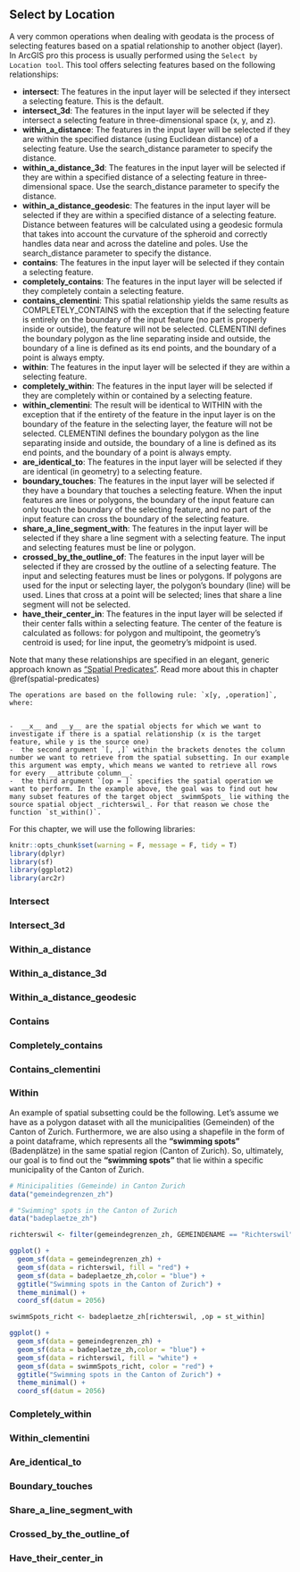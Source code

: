 ## Select by Location

A very common operations when dealing with geodata is the process of selecting features based on a spatial relationship to another object (layer). In ArcGIS pro this process is usually performed using the `Select by Location tool`. This tool offers selecting features based on the following relationships:

- **intersect**: The features in the input layer will be selected if they intersect a selecting feature. This is the default.
- **intersect_3d**: The features in the input layer will be selected if they intersect a selecting feature in three-dimensional space (x, y, and z).
- **within_a_distance**: The features in the input layer will be selected if they are within the specified distance (using Euclidean distance) of a selecting feature. Use the search_distance parameter to specify the distance.
- **within_a_distance_3d**: The features in the input layer will be selected if they are within a specified distance of a selecting feature in three-dimensional space. Use the search_distance parameter to specify the distance.
- **within_a_distance_geodesic**: The features in the input layer will be selected if they are within a specified distance of a selecting feature. Distance between features will be calculated using a geodesic formula that takes into account the curvature of the spheroid and correctly handles data near and across the dateline and poles. Use the search_distance parameter to specify the distance.
- **contains**: The features in the input layer will be selected if they contain a selecting feature.
- **completely_contains**: The features in the input layer will be selected if they completely contain a selecting feature.
- **contains_clementini**: This spatial relationship yields the same results as COMPLETELY_CONTAINS with the exception that if the selecting feature is entirely on the boundary of the input feature (no part is properly inside or outside), the feature will not be selected. CLEMENTINI defines the boundary polygon as the line separating inside and outside, the boundary of a line is defined as its end points, and the boundary of a point is always empty.
- **within**: The features in the input layer will be selected if they are within a selecting feature.
- **completely_within**: The features in the input layer will be selected if they are completely within or contained by a selecting feature.
- **within_clementini**: The result will be identical to WITHIN with the exception that if the entirety of the feature in the input layer is on the boundary of the feature in the selecting layer, the feature will not be selected. CLEMENTINI defines the boundary polygon as the line separating inside and outside, the boundary of a line is defined as its end points, and the boundary of a point is always empty.
- **are_identical_to**: The features in the input layer will be selected if they are identical (in geometry) to a selecting feature.
- **boundary_touches**: The features in the input layer will be selected if they have a boundary that touches a selecting feature. When the input features are lines or polygons, the boundary of the input feature can only touch the boundary of the selecting feature, and no part of the input feature can cross the boundary of the selecting feature.
- **share_a_line_segment_with**: The features in the input layer will be selected if they share a line segment with a selecting feature. The input and selecting features must be line or polygon.
- **crossed_by_the_outline_of**: The features in the input layer will be selected if they are crossed by the outline of a selecting feature. The input and selecting features must be lines or polygons. If polygons are used for the input or selecting layer, the polygon's boundary (line) will be used. Lines that cross at a point will be selected; lines that share a line segment will not be selected.
- **have_their_center_in**: The features in the input layer will be selected if their center falls within a selecting feature. The center of the feature is calculated as follows: for polygon and multipoint, the geometry's centroid is used; for line input, the geometry's midpoint is used.


Note that many these relationships are specified in an elegant, generic approach known as ["Spatial Predicates"](https://en.wikipedia.org/wiki/DE-9IM#Spatial_predicates). Read more about this in chapter \@ref(spatial-predicates)


```block2
The operations are based on the following rule: `x[y, ,operation]`, where:  


-  __x__ and __y__ are the spatial objects for which we want to investigate if there is a spatial relationship (x is the target feature, while y is the source one)  
-  the second argument `[, ,]` within the brackets denotes the column number we want to retrieve from the spatial subsetting. In our example this argument was empty, which means we wanted to retrieve all rows for every __attribute column__.  
-  the third argument `[op = ]` specifies the spatial operation we want to perform. In the example above, the goal was to find out how many subset features of the target object _swimmSpots_ lie withing the source spatial object _richterswil_. For that reason we chose the function `st_within()`.
```


For this chapter, we will use the following libraries:

```r
knitr::opts_chunk$set(warning = F, message = F, tidy = T)
library(dplyr)
library(sf)
library(ggplot2)
library(arc2r)
```



### Intersect

<!--
/ todo: Write an example for this chapter, reusing the same dataset if possible
/  and using the data from the arc2r package
/  assignees: KimboGilda
-->

### Intersect_3d

<!--
/ todo: Write an example for this chapter, reusing the same dataset if possible
/  and using the data from the arc2r package
/  assignees: KimboGilda
-->

### Within_a_distance

<!--
/ todo: Write an example for this chapter, reusing the same dataset if possible
/  and using the data from the arc2r package
/  assignees: KimboGilda
-->

### Within_a_distance_3d

<!--
/ todo: Write an example for this chapter, reusing the same dataset if possible
/  and using the data from the arc2r package
/  assignees: KimboGilda
-->

### Within_a_distance_geodesic

<!--
/ todo: Write an example for this chapter, reusing the same dataset if possible
/  and using the data from the arc2r package
/  assignees: KimboGilda
-->

### Contains

<!--
/ todo: Write an example for this chapter, reusing the same dataset if possible
/  and using the data from the arc2r package
/  assignees: KimboGilda
-->

### Completely_contains

<!--
/ todo: Write an example for this chapter, reusing the same dataset if possible
/  and using the data from the arc2r package
/  assignees: KimboGilda
-->

### Contains_clementini

<!--
/ todo: Write an example for this chapter, reusing the same dataset if possible
/  and using the data from the arc2r package
/  assignees: KimboGilda
-->

### Within


An example of spatial subsetting could be the following. Let's assume we have as a polygon dataset with all the municipalities (Gemeinden) of the Canton of Zurich. Furthermore, we are also using a shapefile in the form of a point dataframe, which represents all the __"swimming spots"__ (Badenplätze) in the same spatial region (Canton of Zurich). So, ultimately, our goal is to find out the __"swimming spots"__ that lie within a specific municipality of the Canton of Zurich. 


```r

# Minicipalities (Gemeinde) in Canton Zurich
data("gemeindegrenzen_zh")

# "Swimming" spots in the Canton of Zurich
data("badeplaetze_zh")
```

```r
richterswil <- filter(gemeindegrenzen_zh, GEMEINDENAME == "Richterswil")

ggplot() + 
  geom_sf(data = gemeindegrenzen_zh) + 
  geom_sf(data = richterswil, fill = "red") +
  geom_sf(data = badeplaetze_zh,color = "blue") + 
  ggtitle("Swimming spots in the Canton of Zurich") + 
  theme_minimal() + 
  coord_sf(datum = 2056)
```


```r
swimmSpots_richt <- badeplaetze_zh[richterswil, ,op = st_within]
```

```r
ggplot() + 
  geom_sf(data = gemeindegrenzen_zh) + 
  geom_sf(data = badeplaetze_zh,color = "blue") +
  geom_sf(data = richterswil, fill = "white") + 
  geom_sf(data = swimmSpots_richt, color = "red") + 
  ggtitle("Swimming spots in the Canton of Zurich") + 
  theme_minimal() + 
  coord_sf(datum = 2056)
```



### Completely_within

<!--
/ todo: Write an example for this chapter, reusing the same dataset if possible
/  and using the data from the arc2r package
/  assignees: KimboGilda
-->

### Within_clementini

<!--
/ todo: Write an example for this chapter, reusing the same dataset if possible
/  and using the data from the arc2r package
/  assignees: KimboGilda
-->

### Are_identical_to

<!--
/ todo: Write an example for this chapter, reusing the same dataset if possible
/  and using the data from the arc2r package
/  assignees: KimboGilda
-->

### Boundary_touches

<!--
/ todo: Write an example for this chapter, reusing the same dataset if possible
/  and using the data from the arc2r package
/  assignees: KimboGilda
-->

### Share_a_line_segment_with

<!--
/ todo: Write an example for this chapter, reusing the same dataset if possible
/  and using the data from the arc2r package
/  assignees: KimboGilda
-->
### Crossed_by_the_outline_of

<!--
/ todo: Write an example for this chapter, reusing the same dataset if possible
/  and using the data from the arc2r package
/  assignees: KimboGilda
-->

### Have_their_center_in

<!--
/ todo: Write an example for this chapter, reusing the same dataset if possible
/  and using the data from the arc2r package
/  assignees: KimboGilda
-->
